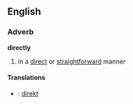 ==English==

===Adverb===
'''directly'''
#in a [[direct]] or [[straightforward]] manner
====Translations====
*{{sv}} : [[direkt]]